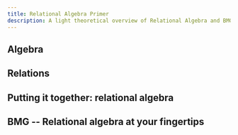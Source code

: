 ```yaml
---
title: Relational Algebra Primer 
description: A light theoretical overview of Relational Algebra and BMG 
---
```



## Algebra

## Relations

## Putting it together: relational algebra

## BMG -- Relational algebra at your fingertips
